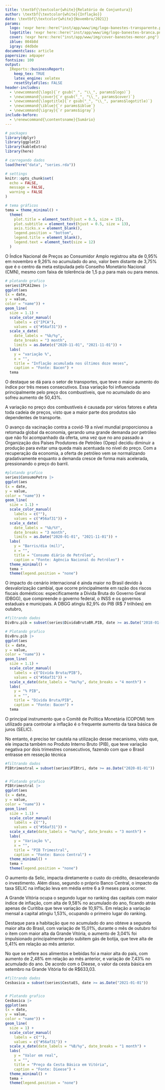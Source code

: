 ```yaml
---
title: \textbf{\textcolor{white}{Relatório de Conjuntura}}
author: \textbf{\textcolor{white}{Inflação}}
date: \textbf{\textcolor{white}{Novembro/2021}}
params:
  logo: !expr here::here("inst/app/www/img/logo-banestes-transparente.png")
  logotitle: !expr here::here("inst/app/www/img/logo-banestes-branca.png")
  cover: !expr here::here("inst/app/www/img/cover-banestes-menor.png")
  iblue: 004b8d
  igray: d4dbde
documentclass: article
papersize: a4paper
fontsize: 100
output:
  IReports::businessReport:
    keep_tex: TRUE
    latex_engine: xelatex
    resetStyleFiles: FALSE
header-includes: 
  - \newcommand{\logo}{`r gsub("_", "\\_", params$logo)`}
  - \newcommand{\cover}{`r gsub("_", "\\_", params$cover)`}
  - \newcommand{\logotitle}{`r gsub("_", "\\_", params$logotitle)`}
  - \newcommand{\iblue}{`r params$iblue`}
  - \newcommand{\igray}{`r params$igray`}
include-before:
  - \renewcommand{\contentsname}{Sumário}
---
```


```r

# packages
library(dplyr)
library(ggplot2)
library(kableExtra)
library(here)

# carregando dados
load(here("data", "series.rda"))

# settings
knitr::opts_chunk$set(
  echo = FALSE,
  message = FALSE,
  warning = FALSE
)

# tema gráficos
tema = theme_minimal() +
  theme(
    plot.title = element_text(hjust = 0.5, size = 15),
    plot.subtitle = element_text(hjust = 0.5, size = 13),
    axis.ticks.x = element_blank(),
    legend.position = "bottom",
    legend.title = element_blank(),
    legend.text = element_text(size = 12)
  )

```

\maketitle
\tableofcontents
\clearpage

\section{IPCA} 
 \vspace{0,5cm}

O Índice Nacional de Preços ao Consumidor Amplo registrou alta de 0,95% em novembro e 9,26% no acumulado do ano, valor bem distante de 3,75% que é o centro da meta estipulada pelo Conselho Monetário Nacional (CMN), mesmo com faixa de tolerência de 1,5 p.p para mais ou para menos.

```r

# plotando grafico
series$IPCA12mes |>
ggplot(aes
(x = date,
y = value,
color = "name")) +
geom_line(
  size = 1.1) +
  scale_color_manual(
    labels = c("IPCA"),
    values = c("#56af31")) +
  scale_x_date(
    date_labels = "%b/%y",
    date_breaks = "3 month",
    limits = as.Date(c("2020-11-01", "2021-11-01")) +
  labs(
    y = "variação %",
    x = "",
    title = "Inflação acumulada nos últimos doze meses",
    caption = "Fonte: Bacen") +
  tema
```

O destaque se dá para o setor de transportes, que teve o maior aumento do índice por três meses consecutivos. Essa variação foi influenciada principalmente pelo preço dos combustíveis, que no acumulado do ano sofreu aumento de 50,43%. 
\newpage

<!-- colocar esse e o próximo tópicos como subseção de IPCA -->
\section{Combustíveis} 
 \vspace{0,5cm}
 
 A variação no preço dos combustíveis é causada por vários fatores e afeta toda cadeia de preços, visto que a maior parte dos produtos são dependentes de transporte.

O avanço da vacinação contra a covid-19 a nível mundial proporcionou a retomada global da economia, gerando uma grande demanda por petróleo que não foi acompanhado da oferta, uma vez que no ano passado a Organização dos Países Produtores de Petróleo 
(Opep) decidiu diminuir a produção para evitar uma queda mais acentuada no nível do preço. Com a recuperação da economia, a oferta de petróleo
vem se normalizando gradativamente enquanto a demanda cresce de forma mais acelerada, pressionando o preço do barril. 



```r

#plotando grafico
series$ConsumoPetro |>
ggplot(aes
(x = date,
y = value,
color = "name")) +
geom_line(
  size = 1.1) +
  scale_color_manual(
    labels = c(""),
    values = c("#56af31")) +
  scale_x_date(
    date_labels = "%b/%Y",
    date_breaks = "3 month",
    limits = as.Date("2020-01-01", "2021-11-01")) +
  labs(
    y = "Barris/dia (mil)",
    x = "",
    title = "Consumo diário de Petróleo",
    caption = "Fonte: Agência Nacional do Petróleo") +
  theme_minimal() +
  tema +
  theme(legend.position = "none")

```
\newpage

\section{Desvalorização Cambial} 
 \vspace{0,5cm}

O impacto do cenário internacional é ainda maior no Brasil devido à desvalorização cambial, que ocorre principalmente em razão dos riscos fiscais domésticos: especificamente a Dívida Bruta do Governo Geral (DBGG), que compreende o governo federal, o INSS e os governos estaduais e municipais. A DBGG atingiu 82,9% do PIB (R$ 7 trilhões) em outubro, <!--essa incerteza fiscal afasta o investimento estrangeiro. DESENOVLVER -->

```r
#filtrando dados
DivBru.pib = subset(series$DividaBrutaBR.PIB, date >= as.Date("2018-01-01"))

# Plotando grafico
DivBru.pib |>
ggplot(aes
(x = date,
y = value,
color = "name")) +
geom_line(
  size = 1.1) +
  scale_color_manual(
    labels = c("Dívida Bruta/PIB"),
    values = c("#56af31")) +
  scale_x_date(date_labels = "%m/%y", date_breaks = "4 month") +
  labs(
    y = "% PIB",
    x = "",
    title = "Dívida Bruta/PIB",
    caption = "Fonte: Bacen") +
  tema
```
 \newpage

<!-- reavaliar essa seção -->
 \section{Variação do Produto Interno Bruto} 
 \vspace{0,5cm}

O principal instrumento que o Comitê de Política Monetária (COPOM) tem utilizado para controlar a inflação é o frequente aumento da taxa básica de juros (SELIC).

No entanto, é preciso ter cautela na utilização desse mecanismo, visto que, ele impacta também no Produto Interno Bruto (PIB), que teve variação negativa por dois trimestres consecutivos, fazendo com que o Brasil entrasse em resseção técnica


```r

#filtrando dados
PIBtrimestral = subset(series$PIBtri, date >= as.Date("2020-01-01"))


# Plotando grafico
PIBtrimestral |>
ggplot(aes
(x = date,
y = value,
color = "name")) +
geom_line(
  size = 1.1) +
  scale_color_manual(
    labels = c(""),
    values = c("#56af31")) +
  scale_x_date(date_labels = "%m/%y", date_breaks = "3 month") +
  labs(
    y = "Variação %",
    x = "",
    title = "PIB Trimestral",
    caption = "Fonte: Banco Central") +
  theme_minimal() +
  tema +
  theme(legend.position = "none")
```

O aumento da Selic, impacta diretamente o custo do crédito, desacelerando o investimento. Além disso, segundo o próprio Banco Central, o impacto da taxa SELIC na inflação leva em média entre 6 a 9 meses para ocorrer.

 \newpage

<!-- PARAMOS AQUI -->
\section{Inflação - Grande Vitória} 
 \vspace{0,25cm}

A Grande Vitória ocupa o segundo lugar no ranking das capitais com maior índice de inflação, com alta de 9,58% no acumulado do ano, ficando atrás apenas de Curitiba que teve variação de 10,97%. Em relação a variação mensal a capital atingiu 1,53%, ocupando o primeiro lugar do ranking.

Destaque para a habitação que no acumulado do ano obteve a segunda maior alta do Brasil, com variação de 15,01%, durante o mês de outubro foi o item com maior alta da Grande Vitória, o aumento de 3,04% foi impulsionado principalmente pelo subitem gás de botija, que teve alta de 5,41% em relação ao mês anterior.

No que se refere aos alimentos e bebidas foi a maior alta do país, com aumento de 2,48% em relação ao mês anterior, e variação de 7,43% no acumulado do ano. De acordo com o Dieese, o valor da cesta básica em setembro na Grande Vitória foi de R$633,03.

```r

#filtrando dados
Cesbasica = subset(series$CestaES, date >= as.Date("2021-01-01"))


# Plotando grafico
Cesbasica |>
ggplot(aes
(x = date,
y = value,
color = "name")) +
geom_line(
  size = 1) +
  scale_color_manual(
    labels = c(""),
    values = c("#56af31")) +
  scale_x_date(date_labels = "%B/%y", date_breaks = "1 month") +
  labs(
    y = "Valor em real",
    x = "",
    title = "Preço da Cesta Básica em Vitória",
    caption = "Fonte: Dieese") +
  theme_minimal() +
  tema +
  theme(legend.position = "none")

```